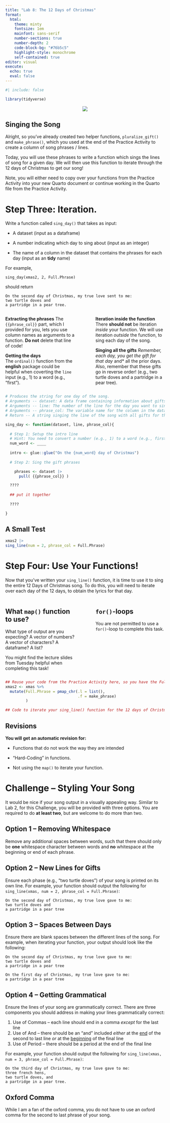 ```yaml
---
title: "Lab 8: The 12 Days of Christmas"
format: 
  html: 
    theme: minty
    fontsize: 1em
    mainfont: sans-serif
    number-sections: true
    number-depth: 2
    code-block-bg: "#76b5c5"
    highlight-style: monochrome
    self-contained: true
editor: visual
execute: 
  echo: true
  eval: false
---
```


```r
#| include: false

library(tidyverse)

```

<center>![](christmas_tree.jpg)</center>

## Singing the Song

Alright, so you've already created two helper functions, `pluralize_gift()` and `make_phrase()`, which you used at the end of the Practice Activity to create a column of song phrases / lines.

Today, you will use these phrases to write a function which sings the lines of song for a given day. We will then use this function to iterate through the 12 days of Christmas to get our song!

::: callout-note
Note, you will either need to copy over your functions from the Practice Activity into your new Quarto document or continue working in the Quarto file from the Practice Activity.
:::

# Step Three: Iteration.

Write a function called `sing_day()` that takes as input:

-   A dataset (input as a dataframe)

-   A number indicating which day to sing about (input as an integer)

-   The name of a column in the dataset that contains the phrases for each day (input as an **tidy** name)

For example,

    sing_day(xmas2, 2, Full.Phrase)

should return

    On the second day of Christmas, my true love sent to me:
    two turtle doves and
    a partridge in a pear tree.

::: columns
::: {.column width="45%"}
::: callout-tip
**Extracting the phrases**
The `{{phrase_col}}` part, which I provided for you, lets you use column names as arguments to a function. **Do not** delete that line of code!

**Getting the days**  
The `ordinal()` function from the **english** package could be helpful when coverting the `line` input (e.g., 1) to a word (e.g., "first").

:::
:::

::: {.column width="5%"}
:::

::: {.column width="45%"}
::: {.callout-caution}

**Iteration inside the function**
There **should not** be iteration *inside* your function. We will use iteration *outside* the function, to sing each day of the song. 

**Singing all the gifts***
Remember, each day, you get the gift for that day *and* all the prior days. Also, remember that these gifts go in reverse order! (e.g., two turtle doves and a partridge in a pear tree). 

:::
:::
:::

```r
# Produces the string for one day of the song.
# Arguments -- dataset: A data frame containing information about gifts
# Arguments -- line: The number of the line for the day you want to sing about
# Arguments -- phrase_col: The variable name for the column in the dataset that contains the song phrases
# Return -- A string singing the line of the song with all gifts for the given day.

sing_day <- function(dataset, line, phrase_col){
  
  # Step 1: Setup the intro line
  # Hint: You need to convert a number (e.g., 1) to a word (e.g., first)
  num_word <- ____
  
  intro <- glue::glue("On the {num_word} day of Christmas")
  
  # Step 2: Sing the gift phrases

    phrases <- dataset |>
      pull( {{phrase_col}} )

  ????
    
  ## put it together
    
  ????

}

```

## A Small Test

```r
xmas2 |>
sing_line(num = 2, phrase_col = Full.Phrase)

```

# Step Four: Use Your Functions!

Now that you've written your `sing_line()` function, it is time to use it to sing the entire 12 Days of Christmas song. To do this, you will need to iterate over each day of the 12 days, to obtain the lyrics for that day.  

::: columns
::: {.column width="45%"}
::: {.callout-tip}
# What `map()` function to use?

What type of output are you expecting? A vector of numbers? A vector of characters? A dataframe? A list?

You might find the lecture slides from Tuesday helpful when completing this task!
<!-- [lecture slides from Tuesday](../Synchronous/pa_review.html)  -->
:::

:::

::: {.column width="5%"}
:::

::: {.column width="45%"}
::: {.callout-caution}
# `for()`-loops

You are not permitted to use a `for()`-loop to complete this task.
:::
:::
:::

```r
## Reuse your code from the Practice Activity here, so you have the Full.Phrase column
xmas2 <- xmas %>%
  mutate(Full.Phrase = pmap_chr(.l = list(), 
                                .f = make_phrase)
         )

## Code to iterate your sing_line() function for the 12 days of Christmas

```

## Revisions

**You will get an automatic revision for:**

-   Functions that do not work the way they are intended

-   "Hard-Coding" in functions.

-   Not using the `map()`  to iterate your function.



# Challenge -- Styling Your Song

It would be nice if your song output in a visually appealing way. Similar to Lab 2, for this Challenge, you will be provided with three options. You are required to do **at least two**, but are welcome to do more than two.

## Option 1 -- Removing Whitespace

Remove any additional spaces between words, such that there should only be **one** whitespace character between words and **no** whitespace at the beginning or end of each phrase.

## Option 2 -- New Lines for Gifts

Ensure each phase (e.g., "two turtle doves") of your song is printed on its own line. For example, your function should output the following for `sing_line(xmas, num = 2, phrase_col = Full.Phrase)`:

    On the second day of Christmas, my true love gave to me: 
    two turtle doves and 
    a partridge in a pear tree

## Option 3 -- Spaces Between Days

Ensure there are blank spaces between the different lines of the song. For example, when iterating your function, your output should look like the following:

    On the second day of Christmas, my true love gave to me: 
    two turtle doves and 
    a partridge in a pear tree

    On the first day of Christmas, my true love gave to me:
    a partridge in a pear tree

## Option 4 -- Getting Grammatical 

Ensure the lines of your song are grammatically correct. There are three components you should address in making your lines grammatically correct:

1.  Use of Commas -- each line should end in a comma *except* for the last line
2.  Use of And -- there should be an "and" included *either* at the [end]{.underline} of the second to last line *or* at the [beginning]{.underline} of the final line
3.  Use of Period -- there should be a period at the end of the final line

For example, your function should output the following for `sing_line(xmas, num = 3, phrase_col = Full.Phrase)`:

    On the third day of Christmas, my true love gave to me: 
    three french hens, 
    two turtle doves, and 
    a partridge in a pear tree.

::: callout-note
# Oxford Comma

While I am a fan of the oxford comma, you do not have to use an oxford comma for the second to last phrase of your song.
:::
